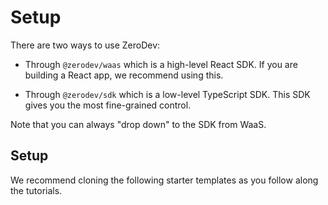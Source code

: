 # Setup

There are two ways to use ZeroDev:

- Through `@zerodev/waas` which is a high-level React SDK.  If you are building a React app, we recommend using this.

- Through `@zerodev/sdk` which is a low-level TypeScript SDK.  This SDK gives you the most fine-grained control.

Note that you can always "drop down" to the SDK from WaaS.

## Setup

We recommend cloning the following starter templates as you follow along the tutorials.